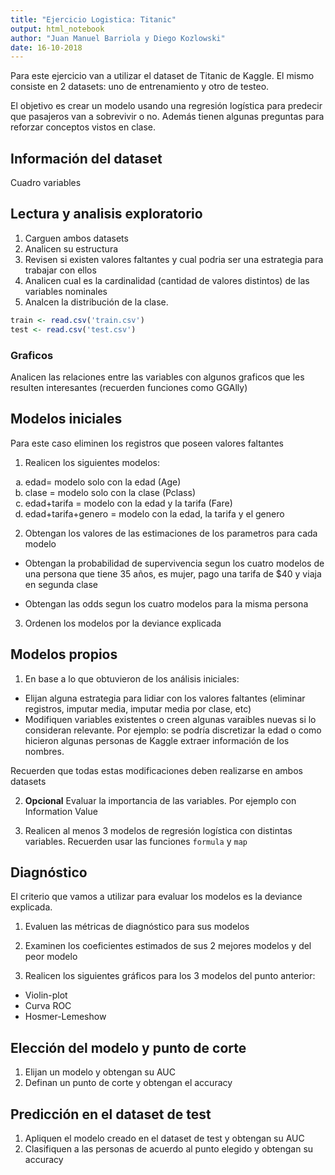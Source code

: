 ```yaml
---
title: "Ejercicio Logistica: Titanic"
output: html_notebook
author: "Juan Manuel Barriola y Diego Kozlowski"
date: 16-10-2018 
---
```


Para este ejercicio van a utilizar el dataset de Titanic de Kaggle. El mismo consiste en 2 datasets: uno de entrenamiento y otro de testeo.

El objetivo es crear un modelo usando una regresión logística para predecir que pasajeros van a sobrevivir o no. Además tienen algunas preguntas para reforzar conceptos vistos en clase.

## Información del dataset

Cuadro variables

## Lectura y analisis exploratorio

1) Carguen ambos datasets
2) Analicen su estructura
3) Revisen si existen valores faltantes y cual podria ser una estrategia para trabajar con ellos
4) Analicen cual es la cardinalidad (cantidad de valores distintos) de las variables nominales
5) Analcen la distribución de la clase.

```r
train <- read.csv('train.csv')
test <- read.csv('test.csv')

```

### Graficos

Analicen las relaciones entre las variables con algunos graficos que les resulten interesantes (recuerden funciones como GGAlly)

## Modelos iniciales

Para este caso eliminen los registros que poseen valores faltantes 

1) Realicen los siguientes modelos:

a) edad= modelo solo con la edad (Age)
b) clase = modelo solo con la clase (Pclass)
c) edad+tarifa = modelo con la edad y la tarifa (Fare)
d) edad+tarifa+genero = modelo con la edad, la tarifa y el genero

2) Obtengan los valores de las estimaciones de los parametros para cada modelo

  - Obtengan la probabilidad de supervivencia segun los cuatro modelos de una persona que tiene 35 años, es mujer, pago una tarifa de $40 y viaja en segunda clase

  - Obtengan las odds segun los cuatro modelos para la misma persona

3) Ordenen los modelos por la deviance explicada

## Modelos propios

1) En base a lo que obtuvieron de los análisis iniciales:

- Elijan alguna estrategia para lidiar con los valores faltantes (eliminar registros, imputar media, imputar media por clase, etc)
- Modifiquen variables existentes o creen algunas varaibles nuevas si lo consideran relevante. Por ejemplo: se podría discretizar la edad o como hicieron algunas personas de Kaggle extraer información de los nombres.

Recuerden que todas estas modificaciones deben realizarse en ambos datasets

2) **Opcional** Evaluar la importancia de las variables. Por ejemplo con Information Value

3) Realicen al menos 3 modelos de regresión logística con distintas variables. Recuerden usar las funciones `formula` y `map`

## Diagnóstico

El criterio que vamos a utilizar para evaluar los modelos es la deviance explicada.

1) Evaluen las métricas de diagnóstico para sus modelos

2) Examinen los coeficientes estimados de sus 2 mejores modelos y del peor modelo

3) Realicen los siguientes gráficos para los 3 modelos del punto anterior:
  - Violin-plot
  - Curva ROC
  - Hosmer-Lemeshow

## Elección del modelo y punto de corte

1) Elijan un modelo y obtengan su AUC
2) Definan un punto de corte y obtengan el accuracy

## Predicción en el dataset de test

1) Apliquen el modelo creado en el dataset de test y obtengan su AUC
2) Clasifiquen a las personas de acuerdo al punto elegido y obtengan su accuracy 



